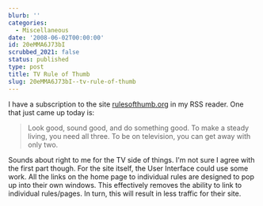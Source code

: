 ```yaml
---
blurb: ''
categories:
  - Miscellaneous
date: '2008-06-02T00:00:00'
id: 20eMMA6J73bI
scrubbed_2021: false
status: published
type: post
title: TV Rule of Thumb
slug: 20eMMA6J73bI--tv-rule-of-thumb
---
```


I have a subscription to the site
[rulesofthumb.org](http://rulesofthumb.org/) in my RSS reader. One
that just came up today is:
> Look good, sound good, and do something good. To make a steady
> living, you need all three. To be on television, you can get away
> with only two.

Sounds about right to me for the TV side of things. I'm not sure I
agree with the first part though. For the site itself, the User
Interface could use some work. All the links on the home page to
individual rules are designed to pop up into their own windows.
This effectively removes the ability to link to individual
rules/pages. In turn, this will result in less traffic for their
site.
